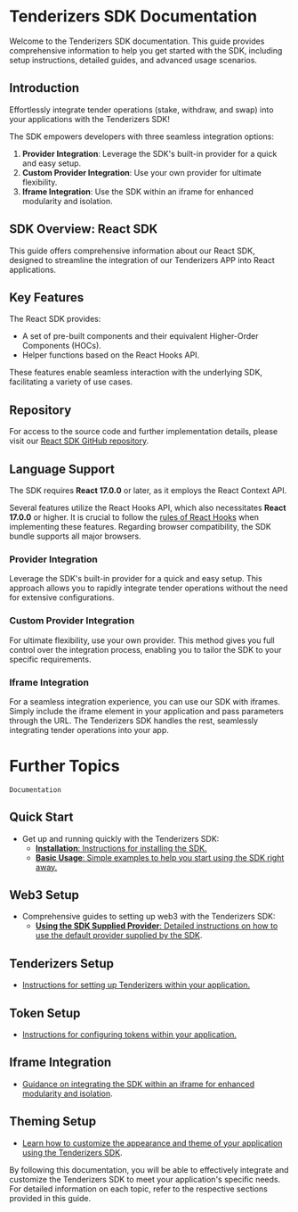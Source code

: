 # Tenderizers SDK Documentation

Welcome to the Tenderizers SDK documentation. This guide provides comprehensive information to help you get started with the SDK, including setup instructions, detailed guides, and advanced usage scenarios.

## Introduction

Effortlessly integrate tender operations (stake, withdraw, and swap) into your applications with the Tenderizers SDK!

The SDK empowers developers with three seamless integration options:

1. **Provider Integration**: Leverage the SDK's built-in provider for a quick and easy setup.
2. **Custom Provider Integration**: Use your own provider for ultimate flexibility.
3. **Iframe Integration**: Use the SDK within an iframe for enhanced modularity and isolation.

## SDK Overview: React SDK

This guide offers comprehensive information about our React SDK, designed to streamline
the integration of our Tenderizers APP into React applications.

## Key Features

The React SDK provides:

- A set of pre-built components and their equivalent Higher-Order Components (HOCs).
- Helper functions based on the React Hooks API.

These features enable seamless interaction with the underlying SDK, facilitating a variety of use cases.

## Repository

For access to the source code and further implementation details, please visit our [React SDK GitHub repository](https://github.com/Tenderize/sdk).

## Language Support

The SDK requires **React 17.0.0** or later, as it employs the React Context API.

Several features utilize the React Hooks API, which also necessitates **React 17.0.0** or higher. It is crucial to follow the [rules of React Hooks](https://reactjs.org/docs/hooks-rules.html) when implementing these features. Regarding browser compatibility, the SDK bundle supports all major browsers.

### Provider Integration

Leverage the SDK's built-in provider for a quick and easy setup. This approach allows you to rapidly integrate tender operations without the need for extensive configurations.

### Custom Provider Integration

For ultimate flexibility, use your own provider. This method gives you full control over the integration process, enabling you to tailor the SDK to your specific requirements.

### Iframe Integration

For a seamless integration experience, you can use our SDK with iframes. Simply include the iframe element in your application and pass parameters through the URL. The Tenderizers SDK handles the rest, seamlessly integrating tender operations into your app.

# Further Topics

`Documentation`

## Quick Start

- Get up and running quickly with the Tenderizers SDK:
  - [**Installation**: Instructions for installing the SDK.](/installingSDK/overview#installation)
  - [**Basic Usage**: Simple examples to help you start using the SDK right away.](/overview#comprehensive-integration-example-with-default-web3-configuration)

## Web3 Setup

- Comprehensive guides to setting up web3 with the Tenderizers SDK:
  - [**Using the SDK Supplied Provider**: Detailed instructions on how to use the default provider supplied by the SDK](/Integration/integration#web3provider-internal-structure).

## Tenderizers Setup

- [Instructions for setting up Tenderizers within your application.](/configration/configInfo#tenderizers-configuration)

## Token Setup

- [Instructions for configuring tokens within your application.](/configration/configInfo#tokens-configuration)

## Iframe Integration

- [Guidance on integrating the SDK within an iframe for enhanced modularity and isolation](/Integration/iframeIntegration#type-definitions).

## Theming Setup

- [Learn how to customize the appearance and theme of your application using the Tenderizers SDK](/theme/themeProvider).

By following this documentation, you will be able to effectively integrate and customize the Tenderizers SDK to meet your application's specific needs. For detailed information on each topic, refer to the respective sections provided in this guide.
